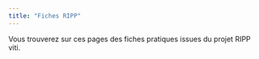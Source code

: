 ```yaml
---
title: "Fiches RIPP"
---
```


Vous trouverez sur ces pages des fiches pratiques issues du projet RIPP viti.
